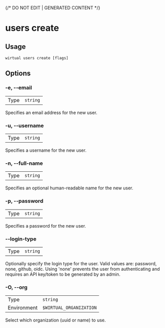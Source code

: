 {/* DO NOT EDIT | GENERATED CONTENT */}

# users create

## Usage

```console
wirtual users create [flags]
```

## Options

### -e, --email

|      |                     |
| ---- | ------------------- |
| Type | <code>string</code> |

Specifies an email address for the new user.

### -u, --username

|      |                     |
| ---- | ------------------- |
| Type | <code>string</code> |

Specifies a username for the new user.

### -n, --full-name

|      |                     |
| ---- | ------------------- |
| Type | <code>string</code> |

Specifies an optional human-readable name for the new user.

### -p, --password

|      |                     |
| ---- | ------------------- |
| Type | <code>string</code> |

Specifies a password for the new user.

### --login-type

|      |                     |
| ---- | ------------------- |
| Type | <code>string</code> |

Optionally specify the login type for the user. Valid values are: password, none, github, oidc. Using 'none' prevents the user from authenticating and requires an API key/token to be generated by an admin.

### -O, --org

|             |                                  |
| ----------- | -------------------------------- |
| Type        | <code>string</code>              |
| Environment | <code>$WIRTUAL_ORGANIZATION</code> |

Select which organization (uuid or name) to use.
